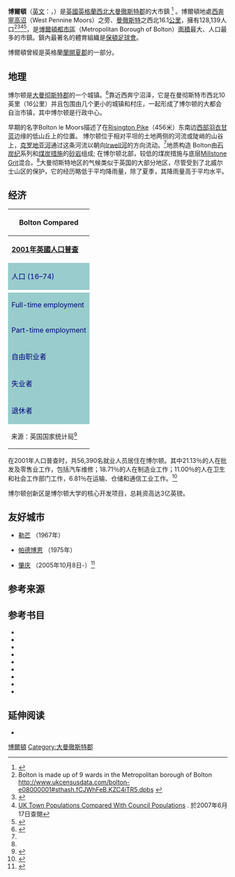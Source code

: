 {{noteTA
|1=zh-cn:博尔顿;zh-hk:保頓;zh-tw:博爾頓;
|2=zh-cn:博尔顿足球俱乐部;zh-tw:博爾頓足球俱樂部; zh-hk:保頓足球會;
}}
{{other uses}}
{{infobox UK place
|中文名=博爾頓
|official_name=  Bolton
|country = 英格蘭
|latitude =  53.578
|longitude = -2.429
|map_type= 大曼徹斯特郡
|metropolitan_county=   [[大曼徹斯特郡|大曼徹斯特郡]]
|metropolitan_borough= [[博爾頓都市自治市|博爾頓都市自治市]]
|population= 128,139
|region = 英格蘭西北
| constituency_westminster  = [[東北博爾頓_(英國國會選區)|東北博爾頓]]
| constituency_westminster1 = [[東南博爾頓_(英國國會選區)|東南博爾頓]]
| constituency_westminster2 = [[西博爾頓_(英國國會選區)|西博爾頓]]
|post_town=   BOLTON
|postcode_district =  BL1, BL2, BL3, BL4,<br>BL5, BL6, BL7
|postcode_area=   BL  
|dial_code=  01204
|os_grid_reference=  SD715095
| static_image_name         = Bolton Town Hall.jpg
| static_image_caption      = 博爾頓鎮廳
}}
'''博爾頓'''（[[英文|英文]]：{{lang|en|Bolton}}，{{Audio|en-uk-Bolton.ogg|/{{ipa|'bəʊltɔn}}/}}）是[[英國|英國]][[英格蘭西北|英格蘭西北]][[大曼徹斯特郡|大曼徹斯特郡]]的大市鎮 <ref name="GM Gazetteer">{{cite web|url=http://www.gmcro.co.uk/guides/gazette/gazframe.htm|title=A select gazetteer of local government areas, Greater Manchester County|author=Anon|publisher=Greater Manchester County Records Officeaccessdate=2007-06-20|date=2003年7月31日|deadurl=yes|archiveurl=https://web.archive.org/web/20070820024908/http://www.gmcro.co.uk/guides/gazette/gazframe.htm|archivedate=2007年8月20日|accessdate=2008年3月30日}}</ref> 。博爾頓地處[[西奔寧高沼|西奔寧高沼]]（West Pennine Moors）之旁、[[曼徹斯特|曼徹斯特]]之西北16.1[[公里|公里]]，擁有128,139人口<ref>Bolton is made up of 9 wards in the Metropolitan borough of Bolton http://www.ukcensusdata.com/bolton-e08000001#sthash.fCJWhFeB.KZC4iTR5.dpbs {{Wayback|url=http://www.ukcensusdata.com/bolton-e08000001#sthash.fCJWhFeB.KZC4iTR5.dpbs |date=20160221090311 }}</ref><ref name=TownsTablePop>{{cite web | url=http://www.lovemytown.co.uk/Populations/TownsTable1.htm | title=UK Towns with Populations over 100,000 | work=LoveMyTown | accessdate=2007年6月17日 | archive-date=2016年3月3日 | archive-url=https://web.archive.org/web/20160303170557/http://www.lovemytown.co.uk/Populations/TownsTable1.htm | dead-url=no }}</ref><ref name=CouncilsTablePop>[http://www.lovemytown.co.uk/Populations/CouncilsTable2.htm UK Town Populations Compared With Council Populations] {{Wayback|url=http://www.lovemytown.co.uk/Populations/CouncilsTable2.htm |date=20160303211159 }}. 於2007年6月17日查閱</ref><ref name=NatStatsD8271201>{{cite web |url=http://www.statistics.gov.uk/StatBase/ssdataset.asp?vlnk=8271&Pos=2&ColRank=1&Rank=224 |title=KS01 Usual resident population: Census 2001, Key Statistics for urban areas |publisher=Office for National Statistics |accessdate=2007-06-17 |archiveurl=https://web.archive.org/web/20070421211031/http://www.statistics.gov.uk/StatBase/ssdataset.asp?vlnk=8271&Pos=2&ColRank=1&Rank=224 |archivedate=2007-04-21 |deadurl=yes }}</ref>，是[[博爾頓都市自治市|博爾頓都市區]]（Metropolitan Borough of Bolton）[[面積|面積]]最大、人口最多的市鎮。鎮內最著名的體育組織是[[保頓足球會|保頓足球會]]。

博爾頓曾經是英格蘭[[蘭開夏郡|蘭開夏郡]]的一部分。

== 地理 ==
博尔顿是[[大曼彻斯特郡|大曼彻斯特郡]]的一个城镇。<ref name=GMCROBolton>{{citation |title=Greater Manchester Gazetteer |url=http://www.gmcro.co.uk/Guides/Gazeteer/gazzb.htm |accessdate=20 June 2007 |publisher=Greater Manchester County Record Office |archivedate=2011-07-18 |archiveurl=https://web.archive.org/web/20110718144414/http://www.gmcro.co.uk/Guides/Gazeteer/gazzb.htm |dead-url=yes }}</ref>靠近西奔宁沼泽，它是在曼彻斯特市西北10英里（16公里）并且包围由几个更小的城镇和村庄，一起形成了博尔顿的大都会自治市镇，其中博尔顿是行政中心。

早期的名字Bolton le Moors描述了在[[Risington_Pike|Risington Pike]]（456米）东南边[[西部羽衣甘蓝|西部羽衣甘蓝]]边缘的低山丘上的位置。 博尔顿位于相对平坦的土地两侧的河流或陡峭的山谷上，[[克罗地亚河|克罗地亚河]]通过这条河流以朝向[[Irwell河|Irwell河]]的方向流动。<ref name = vchGB />地质构造 Bolton由[[石炭纪|石炭纪]]系列和[[煤炭措施|煤炭措施]]的[[砂岩|砂岩]]组成; 在博尔顿北部，较低的煤炭措施与底层[[Millstone_Grit|Millstone Grit]]混合。<ref name = vchBleM />大曼彻斯特地区的气候类似于英国的大部分地区，尽管受到了北威尔士山区的保护，它的经历略低于平均降雨量，除了夏季，其降雨量高于平均水平。{{sfnp|Wood|1974|p=15|ps=}}

{{Panorama
 | image      = File:Bolton from Winter Hill.jpg
 |alt         = 
 | fullwidth  = 31953
 | fullheight = 3225
 | caption    = 博尔顿和周围的全景，冬日时从西北部的小山上拍摄。
 | height     = 200
}}

{{Geographic Location
|title     = '''Neighbouring towns, villages和places.'''
|Northwest = [[霍里奇|霍里奇]]
|North     = {{tsl|en|Egerton, Greater Manchester||Egerton}}和{{tsl|en|Chapeltown, Lancashire||Chapeltown}}
|Northeast = [[Tottington,_Greater_Manchester|Tottington]]
|West      = {{tsl|en|Aspull|艾斯普尔|艾斯普尔}}和{{tsl|en|Blackrod||Blackrod}}
|Centre    = Bolton
|East      = {{tsl|en|Little Lever||Little Lever}}和{{tsl|en|Radcliffe, Greater Manchester||Radcliffe}}
|Southwest = [[威斯特霍頓|威斯特霍頓]]
|South     = [[Atherton,_Greater_Manchester|Atherton]]和{{tsl|en|Tyldesley||Tyldesley}}
|Southeast = [[法恩沃斯|法恩沃斯]]和[[Kearsley|Kearsley]]
}}

== 经济 ==
{| class="wikitable" style="float: right; margin-left: 1em; width: 40%; font-size: 90%; text-align:center" cellspacing="5"
|-
!colspan="5"|'''Bolton Compared'''
|-
|'''[[2001年英國人口普查|2001年英國人口普查]]'''||'''博尔顿'''||'''[[大曼徹斯特都市區|大曼徹斯特都市區]]'''||英格兰
|-
| style="background:#9cc; color:navy;"|人口 (16–74)||97,859||1,606,414||35,532,091
|-
!colspan="5"|
|-
| style="background:#9cc; color:navy;"|Full-time employment||37.0%||40.1%||40.8%
|-
| style="background:#9cc; color:navy;"|Part-time employment||11.7%||11.2%||11.8%
|-
| style="background:#9cc; color:navy;"|自由职业者||6.7%||6.6%||8.3%
|-
| style="background:#9cc; color:navy;"|失业者||4.2%||3.6%||3.3%
|-
| style="background:#9cc; color:navy;"|退休者||13.0%||13.0%||13.5%
|-
!colspan="5" style="font-size:90%;"|来源：英国国家统计局<ref name="2001economicactivity">{{citation |url=http://www.ons.gov.uk/ons/publications/re-reference-tables.html?edition=tcm%3A77-211152 |title=Census 2001 Key Statistics – Urban area results by population size of urban area |publisher=Office for National Statistics |accessdate=9 December 2009 |date=22 July 2004 |work=ons.gov.uk |at=[http://www.ons.gov.uk/ons/rel/census/census-2001-key-statistics/urban-area-results-by-population-size-of-urban-area/urban-area-results-by-population-size-of-urban-area-ks09a--economic-activity---all-people.xls KS09a Economic activity – all people] {{XLSlink}} |archive-date=2015-10-16 |archive-url=https://web.archive.org/web/20151016224612/http://www.ons.gov.uk/ons/publications/re-reference-tables.html?edition=tcm%3A77-211152 |dead-url=no }}</ref>
|}

在2001年人口普查时，共56,390名就业人员居住在博尔顿。其中21.13％的人在批发及零售业工作，包括汽车维修；18.71％的人在制造业工作；11.00％的人在卫生和社会工作部门工作，6.81％在运输、仓储和通信工业工作。<ref name="2001industrydata">{{citation |url=http://www.ons.gov.uk/ons/publications/re-reference-tables.html?edition=tcm%3A77-211152 |title=Census 2001 Key Statistics – Urban area results by population size of urban area |publisher=Office for National Statistics |accessdate=8 December 2009 |date=22 July 2004 |work=ons.gov.uk |at=[http://www.ons.gov.uk/ons/rel/census/census-2001-key-statistics/urban-area-results-by-population-size-of-urban-area/urban-area-results-by-population-size-of-urban-area-ks11a--industry-of-employment---all-people.xls KS11a Industry of employment – all people] {{XLSlink}} |archive-date=2015-10-16 |archive-url=https://web.archive.org/web/20151016224612/http://www.ons.gov.uk/ons/publications/re-reference-tables.html?edition=tcm%3A77-211152 |dead-url=no }}</ref>

博尔顿创新区是博尔顿大学的核心开发项目，总耗资高达3亿英镑。

== 友好城市 ==
* {{FRA}}[[勒芒|勒芒]] （1967年）
* {{DEU}}[[帕德博恩|帕德博恩]] （1975年）
* {{CHN}}[[肇庆市|肇庆]] （2005年10月8日-）<ref>{{Cite web|title=肇庆市与英国博尔顿市 正式缔结友好城市(图)-搜狐广东|url=http://gd.sohu.com/20051009/n240503345.shtml|accessdate=2020-04-22|work=gd.sohu.com|archive-date=2020-09-18|archive-url=https://web.archive.org/web/20200918112512/http://gd.sohu.com/20051009/n240503345.shtml|dead-url=no}}</ref>

== 参考来源 ==
{{reflist}}

== 参考书目 ==
{{refbegin}}
*{{citation |last=Ashmore |first=Owen |title=The Industrial Archaeology of North-West England |publisher=Manchester University Press |year=1982 |isbn=978-0-7190-0820-7}}
*{{citation |last=Dunne |first=Tom |title=Bolton Public Libraries 1853–1978 |publisher=Arts Department of Bolton Metropolitan Borough |year=1978 |isbn=978-0-906585-00-9}}
*{{citation |last1=Hartwell |first1=Clare |last2=Hyde |first2=Matthew |last3=Pevsner |first3=Nikolaus |title=Lancashire: Manchester and the South-East |publisher=Yale University Press |year=2004 |isbn=978-0-300-10583-4}}
*{{citation |last=Lewis |first=Samuel |year=1835 |title=A Topographical Dictionary of England |edition=3rd |url=https://books.google.com/?id=infRAAAAMAAJ&pg=PT280&dq=bolton+le+moors&q=bolton%20le%20moors}}
*{{citation |last=Mills |first=David |title=A Dictionary of British Place-Names |url=https://books.google.com/books?id=tXucAQAAQBAJ&pg=PA65&dq=#v=onepage&q&f=false |year=2011 |publisher=Oxford University Press |isbn=0-19-852758-6 |accessdate=2016-10-11 |archive-date=2020-07-27 |archive-url=https://web.archive.org/web/20200727130352/https://books.google.com/books?id=tXucAQAAQBAJ&pg=PA65&dq=#v=onepage&q&f=false |dead-url=no }}
*{{citation |last=Shorrocks |first=Graham |title=A Grammar of the Dialect of the Bolton Area: Introduction, phonology |publisher=Peter Lang |year=1999 |isbn=978-0-9529333-0-4}}
*{{citation |first=Peter J. C. |last=Smith |title=Zeppelins over Lancashire |year=1991 |publisher=Neil Richardson |isbn=1-85216-066-7}}
*{{citation |last=Sweeney |first=D. J. |title=A Lancashire Triangle Part One |publisher=Triangle Publishing |year=1996 |isbn=978-0-9529333-0-4}}
*{{citation |last=Wood |first=C. M. |url=https://books.google.com/books?id=KeNRAQAAIAAJ&pg=PA15&dq=#v=onepage&q&f=false |title=The Geography of Pollution: A Study of Greater Manchester |publisher=Manchester University Press |year=1974 |accessdate=2016-10-11 |archive-date=2020-07-27 |archive-url=https://web.archive.org/web/20200727124226/https://books.google.com/books?id=KeNRAQAAIAAJ&pg=PA15&dq=#v=onepage&q&f=false |dead-url=no }}
{{refend}}

== 延伸阅读 ==
*{{cite book |last=Southern |first=Christine |title=The Changing Face of Bolton |publisher=Hendon Publishing Lancs. |year=1975 |isbn=0-902907-76-X |mode=cs2 }}


{{Authority control}}
[[Category:博爾頓|]]
[[Category:大曼徹斯特郡|Category:大曼徹斯特郡]]